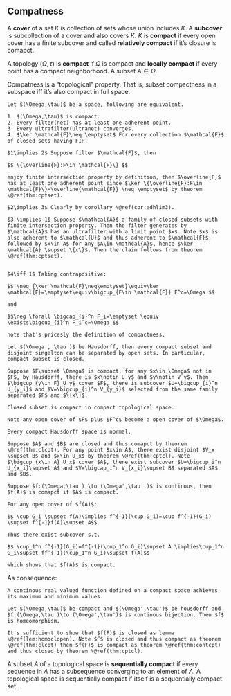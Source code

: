## Compatness

A **cover** of a set $K$ is collection of sets whose union includes $K$. A **subcover** is subcollection of a cover and also covers $K$. $K$ is **compact** if every open cover has a finite subcover and called **relatively compact** if it's closure is comapct.

A topology $(\Omega,\tau)$ is **compact** if $\Omega$ is compact and **locally compact** if every point has a compact neighborhood. A subset $A\in \Omega$.

Compatness is a "topological" property. That is, subset compactness in a subspace iff it's also compact in full space.


```theorem
Let $(\Omega,\tau)$ be a space, following are equivalent.

1. $(\Omega,\tau)$ is compact.
2. Every filter(net) has at least one adherent point.
3. Every ultrafilter(ultranet) converges.
4. $\ker \mathcal{F}\neq \emptyset$ For every collection $\mathcal{F}$ of closed sets having FIP.

```

```proof
$1\implies 2$ Suppose filter $\mathcal{F}$, then

$$ \{\overline{F}:F\in \mathcal{F}\} $$

enjoy finite intersection property by definition, then $\overline{F}$ has at least one adherent point since $\ker \{\overline{F}:F\in \mathcal{F}\}=\overline{\mathcal{F}} \neq \emptyset$ by theorem \@ref(thm:cptset).

$2\implies 3$ Clearly by corollary \@ref(cor:adhlim3).

$3 \implies 1$ Suppose $\mathcal{A}$ a family of closed subsets with finite intersection property. Then the filter generates by $\mathcal{A}$ has an ultrafilter with a limit point $x$. Note $x$ is also adherent to $\mathcal{U}$ and thus adherent to $\mathcal{F}$, followed by $x\in A$ for any $A\in \mathcal{A}$, hence $\ker \mathcal{A} \supset \{x\}$. Then the claim follows from theorem \@ref(thm:cptset).


$4\iff 1$ Taking contrapositive:

$$ \neg {\ker \mathcal{F}\neq\emptyset}\equiv\ker \mathcal{F}=\emptyset\equiv\bigcup_{F\in \mathcal{F}} F^c=\Omega $$

and

$$\neg \forall \bigcap_{i}^n F_i=\emptyset \equiv  \exists\bigcup_{i}^n F_i^c=\Omega $$

note that's pricesly the definition of compactness.
```



```theorem
Let $(\Omega , \tau )$ be Hausdorff, then every compact subset and disjoint singelton can be separated by open sets. In particular, compact subset is closed.
```

```proof
Suppose $F\subset \Omega$ is compact, for any $x\in \Omega$ not in $F$, by Hausdorff, there is $x\notin U_y$ and $y\notin V_y$. Then $\bigcup_{y\in F} U_y$ cover $F$, there is subcover $U=\bigcup_{i}^n U_{y_i}$ and $V=\bigcup_{i}^n V_{y_i}$ selected from the same family separated $F$ and $\{x\}$.
```


<!-- ```{proof}
Suppose there is $x\notin A$ and $x\in \overline{A}$, then there is a filter $\mathcal{F}$ converges to $x$, by theorem \@ref(thm:t2equiv), $\mathop{\text{Adh}}_{\tau}(\mathcal{F})=\{x\}$, that implies $\mathop{\text{Adh}}_{\tau_A}(\mathcal{F})=\emptyset$ by noting
$$ \mathop{\text{Adh}}_{\tau_A}(\mathcal{F})=\bigcap_{F\in \mathcal{F}} \mathop{\text{Cl}}_{\tau_A}(F)=\bigcap_{F\in \mathcal{F}} \mathop{\text{Cl}}_{\tau}(F)\cap A=\mathop{\text{Adh}}_{\tau}(\mathcal{F})\cap A$$
and contradict the compactness as theorem \@ref(thm:cptequiv).2. Thus $A=\overline{A}$ and thus closed.
``` -->

```theorem
Closed subset is compact in compact topological space.
```

```proof
Note any open cover of $F$ plus $F^c$ become a open cover of $\Omega$.
```

<!-- ```{proof}
Suppose $F$ is closed and $\mathcal{U}$ is any ultrafilter in $F$, then it's base of an ulrafilter containing $F$ in $(\Omega,\tau)$, as compactness, this ultrafilter converges to some $x$. Then we claim that $x\in F$ and thus $\mathcal{U}$ also converges to $x$. By theorem \@ref(thm:cptequiv), $F$ is compact.
``` -->


```theorem
Every compact Hausdorff space is normal.
```

```proof
Suppose $A$ and $B$ are closed and thus comapct by theorem \@ref(thm:clcpt). For any point $x\in A$, there exist disjoint $V_x \supset B$ and $x\in U_x$ by theorem \@ref(thm:cptcl). Note $\bigcup_{x\in A} U_x$ cover $A$, there exist subcover $U=\bigcup_i^n U_{x_i}\supset A$ and $V=\bigcap_i^n V_{x_i}\supset B$ separated $A$ and $B$.
```

```theorem
Suppose $f:(\Omega,\tau ) \to (\Omega',\tau ')$ is continous, then $f(A)$ is comapct if $A$ is compact.
```

```proof
For any open cover of $f(A)$:

$$ \cup G_i \supset f(A)\implies f^{-1}(\cup G_i)=\cup f^{-1}(G_i) \supset f^{-1}f(A)\supset A$$

Thus there exist subcover s.t.

$$ \cup_1^n f^{-1}(G_i)=f^{-1}(\cup_1^n G_i)\supset A \implies\cup_1^n G_i\supset ff^{-1}(\cup_1^n G_i)\supset f(A)$$

which shows that $f(A)$ is compact.
```

As consequence:

```corollary
A continous real valued function defined on a compact space achieves its maximum and minimum values.
```


```theorem
Let $(\Omega,\tau)$ be compact and $(\Omega',\tau')$ be housdorff and $f:(\Omega,\tau )\to (\Omega',\tau')$ is continous bijection. Then $f$ is homeomorphism.
```

```proof
It's sufficient to show that $f(F)$ is closed as lemma \@ref(lem:homoclopen). Note $F$ is closed and thus compact as theorem \@ref(thm:clcpt) then $f(F)$ is compact as theorem \@ref(thm:contcpt) and thus closed by theorem \@ref(thm:cptcl).
```

A subset $A$ of a topological space is **sequentially compact** if every sequence in $A$ has a subsequence converging to an element of $A$. A topological space is sequentially compact if itself is a sequentially compact set.


